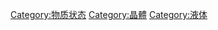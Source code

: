 {{Catnav|页面分类|自然|物质|物质状态}}
{{catmore}}
{{Commonscat|Liquid crystals}}

[[Category:物质状态|Category:物质状态]]
[[Category:晶體|Category:晶體]]
[[Category:液体|Category:液体]]